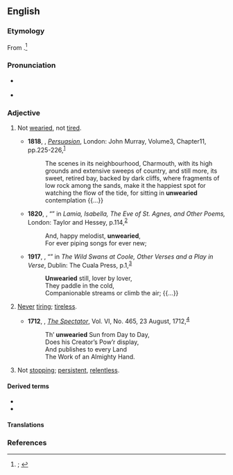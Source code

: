 ==English==
{{was wotd|2019|November|15}}

===Etymology===
From {{prefix|en|un|wearied}}.<ref>{{R:OED Online|pos=adj|id=219494|date=1926|nodot=yes}}; {{R:Lexico|pos=adj}}</ref>

===Pronunciation===
* {{a|RP|GA}} {{IPA|en|/ʌnˈwɪəɹid/}}
* {{hyphenation|en|un|weari|ed}}

===Adjective===
{{en-adj}}

# Not [[weary#Verb|wearied]], not [[tired#Adjective|tired]].
#: {{synonyms|en|energetic|untired}}
#: {{antonyms|en|Thesaurus:tired (exhausted)}}
#* '''1818''', {{w|Jane Austen}}, ''[[w:Persuasion (novel)|Persuasion]]'', London: John Murray, Volume{{nbsp}}3, Chapter{{nbsp}}11, pp.{{nbsp}}225-226,<sup>[https://archive.org/stream/northangerabbeyp141aust#page/n900/mode/1up]</sup>
#*: The scenes in its neighbourhood, Charmouth, with its high grounds and extensive sweeps of country, and still more, its sweet, retired bay, backed by dark cliffs, where fragments of low rock among the sands, make it the happiest spot for watching the flow of the tide, for sitting in '''unwearied''' contemplation {{...}}
#* '''1820''', {{w|John Keats}}, “{{w|Ode on a Grecian Urn}}” in ''Lamia, Isabella, The Eve of St. Agnes, and Other Poems,'' London: Taylor and Hessey, p.{{nbsp}}114,<sup>[https://catalog.hathitrust.org/Record/009183028]</sup>
#*: And, happy melodist, '''unwearied''',
#*: For ever piping songs for ever new;
#* '''1917''', {{w|William Butler Yeats}}, “{{w|The Wild Swans at Coole}}” in ''The Wild Swans at Coole, Other Verses and a Play in Verse'', Dublin: The Cuala Press, p.{{nbsp}}1,<sup>[https://archive.org/details/wildswansatcoole00yeatrich]</sup>
#*: '''Unwearied''' still, lover by lover,
#*: They paddle in the cold,
#*: Companionable streams or climb the air; {{...}}
# [[never|Never]] [[tire#Verb|tiring]]; [[tireless]].
#: {{synonyms|en|indefatigable|inexhaustible|unflagging|untiring|unwearying}}
#* '''1712''', {{w|Joseph Addison}}, ''[[w:The Spectator (1711)|The Spectator]]'', Vol. VI, No. 465, 23 August, 1712,<sup>[https://catalog.hathitrust.org/Record/009330112]</sup>
#*: Th’ '''unwearied''' Sun from Day to Day,
#*: Does his Creator’s Pow’r display,
#*: And publishes to every Land
#*: The Work of an Almighty Hand.
# Not [[stop#Verb|stopping]]; [[persistent]], [[relentless]].
#: {{synonyms|en|ceaseless|incessant|unremitting}}

====Derived terms====
* {{l|en|unweariedly}}
* {{l|en|unweariedness}}

====Translations====
{{trans-top|not wearied}}
{{trans-mid}}
{{trans-bottom}}

{{trans-see|never tiring|tireless}}
{{trans-see|not stopping|persistent|relentless}}

===References===
<references />